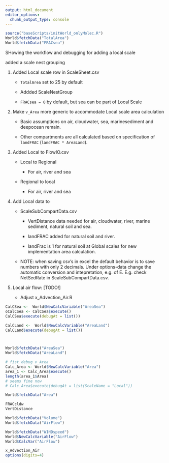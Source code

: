 ```yaml
---
output: html_document
editor_options: 
  chunk_output_type: console
---
```


```r
source("baseScripts/initWorld_onlyMolec.R")
World$fetchData("TotalArea")
World$fetchData("FRACsea")
```

SHowing the workflow and debugging for adding a local scale

added a scale nest grouping

1.  Added Local scale row in ScaleSheet.csv

    -   `TotalArea` set to 25 by default

    -   Addded ScaleNestGroup <!--#  not clear why yet -->

    -   `FRACsea = 0` by default, but sea can be part of Local Scale

2.  Make `v_Area` more generic to accommodate Local scale area calculation

    -   Basic assumptions on air, cloudwater, sea, marinesediment and deepocean remain.

    -   Other compartments are all calculated based on specification of `landFRAC` (`landFRAC * AreaLand`).

3.  Added Local to FlowIO.csv

    -   Local to Regional

        -   For air, river and sea

    -   Regional to local

        -   For air, river and sea

4.  Add Local data to

    -   ScaleSubCompartData.csv

        -   VertDistance data needed for air, cloudwater, river, marine sediment, natural soil and sea.

        -   landFRAC added for natural soil and river.

        -   landFrac is 1 for natural soil at Global scales for new implementation area calculation.

    -   NOTE: when saving csv's in excel the default behavior is to save numbers with only 2 decimals.
        Under options-data change the automatic conversion and intepretation, e.g. of E.
        E.g. check NetSedRate in ScaleSubCompartData.csv.

5.  Local air flow: [TODO!]

    -   Adjust x_Advection_Air.R

```r

CalCSea <-  World$NewCalcVariable("AreaSea")
oCalCSea <- CalCSea$execute()
CalCSea$execute(debugAt = list())

CalCLand <-  World$NewCalcVariable("AreaLand")
CalCLand$execute(debugAt = list())



World$fetchData("AreaSea")
World$fetchData("AreaLand")

# fist debug v_Area
Calc_Area <- World$NewCalcVariable("Area")
area_1 <- Calc_Area$execute()
length(area_1$Area)
# seems fine now
# Calc_Area$execute(debugAt = list(ScaleName = "Local"))

World$fetchData("Area")

FRACcldw
VertDistance

World$fetchData("Volume")
World$fetchData("AirFlow")

World$fetchData("WINDspeed")
World$NewCalcVariable("AirFlow")
World$CalcVar("AirFlow")

x_Advection_Air
options(digits=4)
```
